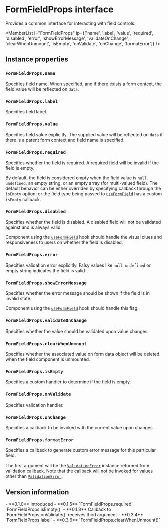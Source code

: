 <Module name="zeta-dom-react" />

# FormFieldProps interface

Provides a common interface for interacting with field controls.

<MemberList
    i="FormFieldProps"
    ip={['name', 'label', 'value', 'required', 'disabled', 'error', 'showErrorMessage', 'validateOnChange', 'clearWhenUnmount', 'isEmpty', 'onValidate', 'onChange', 'formatError']}
/>

## Instance properties

### `FormFieldProps.name`

Specifies field name.
When specified, and if there exists a form context, the field value
will be reflected on `data`.

### `FormFieldProps.label`

Specifies field label.

### `FormFieldProps.value`

Specifies field value explicitly.
The supplied value will be reflected on `data` if there is a parent form context
and field name is specified.

### `FormFieldProps.required`

Specifies whether the field is required.
A required field will be invalid if the field is empty.

By default, the field is considered empty when the field value is `null`, `undefined`,
an empty string, or an empty array (for multi-valued field). The default behavior can be either
overriden by specifying callback through the `isEmpty` option;
or the field type being passed to [`useFormField`](:) has a custom `isEmpty` callback.

### `FormFieldProps.disabled`

Specifies whether the field is disabled.
A disabled field will not be validated against and is always valid.

Component using the [`useFormField`](:) hook should handle the
visual clues and responsiveness to users on whether the field is disabled.

### `FormFieldProps.error`

Specifies validation error explicitly.
Falsy values like `null`, `undefined` or empty string indicates the field is valid.

### `FormFieldProps.showErrorMessage`

Specifies whether the error message should be shown if the field is in invalid state.

Component using the [`useFormField`](:) hook should handle this flag.

### `FormFieldProps.validateOnChange`

Specifies whether the value should be validated upon value changes.

### `FormFieldProps.clearWhenUnmount`

Specifies whether the associated value on form data object will be deleted
when the field component is unmounted.

### `FormFieldProps.isEmpty`

Specifies a custom handler to determine if the field is empty.

### `FormFieldProps.onValidate`

Specifies validation handler.

### `FormFieldProps.onChange`

Specifies a callback to be invoked with the current value upon changes.

### `FormFieldProps.formatError`

Specifies a callback to generate custom error message for this particular field.

The first argument will be the [`ValidationError`](:) instance returned from validation callback.
Note that the callback will not be invoked for values other than [`ValidationError`](:).

## Version information

<VersionTimeline module="zeta-dom-react">
- **0.1.0** Introduced
- **0.1.5** `FormFieldProps.required`<br/>`FormFieldProps.isEmpty()`
- **0.1.8** Callback to `FormFieldProps.onValidate()` receives third argument
- **0.3.4** `FormFieldProps.label`
- **0.3.6** `FormFieldProps.clearWhenUnmount()`
</VersionTimeline>
